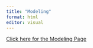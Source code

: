 ```yaml
---
title: "Modeling"
format: html
editor: visual
---
```







[Click here for the Modeling Page](Modeling.html)